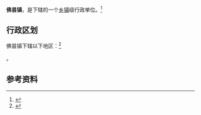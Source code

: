 {{中国乡级行政区|35/06/23/102/000
|景观照片文件名       = ZhangpuFutanYanei.jpg
|景观照片描述         = 佛昙镇轧内村
}}

'''佛昙镇'''，是{{PRC admin/fullname|35/06/23/102/000|3}}下辖的一个[[乡镇|乡镇]]级行政单位。<ref>{{PRC admin/ref sgc|{{PRC admin/parent|35/06/23/102/000}}}}</ref>

== 行政区划 ==

佛昙镇下辖以下地区：<ref>{{PRC admin/ref sgc|35/06/23/102/000}}</ref>

{{PRC admin/children|35/06/23/102/000}}。

== 参考资料 ==

{{reflist}}

{{PRC admin/navcat|35/06/23/102/000}}